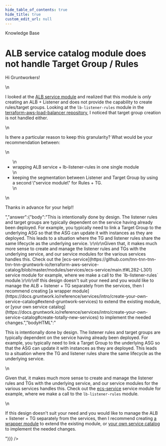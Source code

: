 ```yaml
---
hide_table_of_contents: true
hide_title: true
custom_edit_url: null
---
```



<head>
  <link rel="canonical" href="https://github.com/tnn-tnn-tnn-tnn-tnn-gruntwork-io/knowledge-base/discussions/366" />
</head>

<CenterLayout>
<span className="searchCategory">Knowledge Base</span>
<h1>ALB service catalog module does not handle Target Group / Rules</h1>
<GitHub discussion={{"id":"D_kwDOF8slf84APVJ7","number":366,"author":{"login":"chambodn"},"title":"ALB service catalog module does not handle Target Group / Rules","body":"Hi Gruntworkers!\r\n\r\nI looked at the [ALB service module](https://github.com/tnn-tnn-tnn-tnn-tnn-gruntwork-io/terraform-aws-service-catalog/tree/master/modules/networking/alb) and realized that this module is *only* creating an ALB + Listener and does not provide the capability to create rules/target groups. Looking at the `lb-listener-rules` module in the [terraform-aws-load-balancer repository](https://github.com/tnn-tnn-tnn-tnn-tnn-gruntwork-io/terraform-aws-load-balancer/tree/master/modules/lb-listener-rules), I noticed that target group creation is not handled either. \r\n\r\nIs there a particular reason to keep this granularity? What would be your recommendation between:\r\n- wrapping ALB service + lb-listener-rules in one single module\r\n- keeping the segmentation between Listener and Target Group by using a second \"service module\" for Rules + TG.\r\n\r\nThanks in advance for your help!!","bodyHTML":"<p dir=\"auto\">Hi Gruntworkers!</p>\n<p dir=\"auto\">I looked at the <a href=\"https://github.com/tnn-tnn-tnn-tnn-tnn-gruntwork-io/terraform-aws-service-catalog/tree/master/modules/networking/alb\">ALB service module</a> and realized that this module is <em>only</em> creating an ALB + Listener and does not provide the capability to create rules/target groups. Looking at the <code class=\"notranslate\">lb-listener-rules</code> module in the <a href=\"https://github.com/tnn-tnn-tnn-tnn-tnn-gruntwork-io/terraform-aws-load-balancer/tree/master/modules/lb-listener-rules\">terraform-aws-load-balancer repository</a>, I noticed that target group creation is not handled either.</p>\n<p dir=\"auto\">Is there a particular reason to keep this granularity? What would be your recommendation between:</p>\n<ul dir=\"auto\">\n<li>wrapping ALB service + lb-listener-rules in one single module</li>\n<li>keeping the segmentation between Listener and Target Group by using a second \"service module\" for Rules + TG.</li>\n</ul>\n<p dir=\"auto\">Thanks in advance for your help!!</p>","answer":{"body":"This is intentionally done by design. The listener rules and target groups are typically dependent on the service having already been deployed. For example, you typically need to link a Target Group to the underlying ASG so that the ASG can update it with instances as they are deployed. This leads to a situation where the TG and listener rules share the same lifecycle as the underlying service. \r\n\r\nGiven that, it makes much more sense to create and manage the listener rules and TGs with the underlying service, and our service modules for the various services handles this. Check out the [ecs-service](https://github.com/tnn-tnn-tnn-tnn-tnn-gruntwork-io/terraform-aws-service-catalog/blob/master/modules/services/ecs-service/main.tf#L282-L301) service module for example, where we make a call to the `lb-listener-rules` module.\r\n\r\nIf this design doesn't suit your need and you would like to manage the ALB + listener + TG separately from the services, then I recommend creating [a wrapper module](https://docs.gruntwork.io/reference/services/intro/create-your-own-service-catalog#extend-gruntwork-services) to extend the existing module, or [your own service catalog](https://docs.gruntwork.io/reference/services/intro/create-your-own-service-catalog#create-totally-new-services) to implement the needed changes.","bodyHTML":"<p dir=\"auto\">This is intentionally done by design. The listener rules and target groups are typically dependent on the service having already been deployed. For example, you typically need to link a Target Group to the underlying ASG so that the ASG can update it with instances as they are deployed. This leads to a situation where the TG and listener rules share the same lifecycle as the underlying service.</p>\n<p dir=\"auto\">Given that, it makes much more sense to create and manage the listener rules and TGs with the underlying service, and our service modules for the various services handles this. Check out the <a href=\"https://github.com/tnn-tnn-tnn-tnn-tnn-gruntwork-io/terraform-aws-service-catalog/blob/master/modules/services/ecs-service/main.tf#L282-L301\">ecs-service</a> service module for example, where we make a call to the <code class=\"notranslate\">lb-listener-rules</code> module.</p>\n<p dir=\"auto\">If this design doesn't suit your need and you would like to manage the ALB + listener + TG separately from the services, then I recommend creating <a href=\"https://docs.gruntwork.io/reference/services/intro/create-your-own-service-catalog#extend-gruntwork-services\" rel=\"nofollow\">a wrapper module</a> to extend the existing module, or <a href=\"https://docs.gruntwork.io/reference/services/intro/create-your-own-service-catalog#create-totally-new-services\" rel=\"nofollow\">your own service catalog</a> to implement the needed changes.</p>"}}} />

</CenterLayout>
  

<!-- ##DOCS-SOURCER-START
{
  "sourcePlugin": "github-discussions",
  "hash": "ab0bb658ef09ef4668f247ebcce08527"
}
##DOCS-SOURCER-END -->
